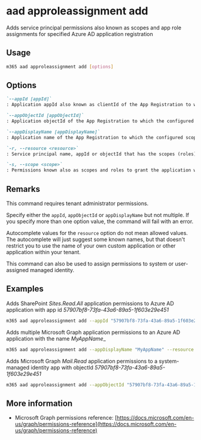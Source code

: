 
# aad approleassignment add

Adds service principal permissions also known as scopes and app role assignments for specified Azure AD application registration

## Usage

```sh
m365 aad approleassignment add [options]
```

## Options

```md defintion-list
`--appId [appId]`
: Application appId also known as clientId of the App Registration to which the configured scopes (app roles) should be applied

`--appObjectId [appObjectId]`
: Application objectId of the App Registration to which the configured scopes (app roles) should be applied

`--appDisplayName [appDisplayName]`
: Application name of the App Registration to which the configured scopes (app roles) should be applied

`-r, --resource <resource>`
: Service principal name, appId or objectId that has the scopes (roles) e.g. `SharePoint`.

`-s, --scope <scope>`
: Permissions known also as scopes and roles to grant the application with. If multiple permissions have to be granted, they have to be comma-separated e.g. `Sites.Read.All,Sites.ReadWrite.all`
```

<Global />

## Remarks

This command requires tenant administrator permissions.

Specify either the `appId`, `appObjectId` or `appDisplayName` but not multiple. If you specify more than one option value, the command will fail with an error.

Autocomplete values for the `resource` option do not mean allowed values. The autocomplete will just suggest some known names, but that doesn't restrict you to use the name of your own custom application or other application within your tenant.

This command can also be used to assign permissions to system or user-assigned managed identity.

## Examples

Adds SharePoint _Sites.Read.All_ application permissions to Azure AD application with app id _57907bf8-73fa-43a6-89a5-1f603e29e451_

```sh
m365 aad approleassignment add --appId "57907bf8-73fa-43a6-89a5-1f603e29e451" --resource "SharePoint" --scope "Sites.Read.All"
```

Adds multiple Microsoft Graph application permissions to an Azure AD application with the name _MyAppName__

```sh
m365 aad approleassignment add --appDisplayName "MyAppName" --resource "Microsoft Graph" --scope "Mail.Read,Mail.Send"
```

Adds Microsoft Graph _Mail.Read_ application permissions to a system-managed identity app with objectId _57907bf8-73fa-43a6-89a5-1f603e29e451_

```sh
m365 aad approleassignment add --appObjectId "57907bf8-73fa-43a6-89a5-1f603e29e451" --resource "Microsoft Graph" --scope "Mail.Read"
```

## More information

- Microsoft Graph permissions reference: [https://docs.microsoft.com/en-us/graph/permissions-reference](https://docs.microsoft.com/en-us/graph/permissions-reference)
